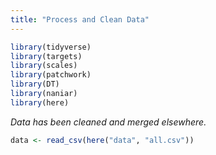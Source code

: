 ```yaml
---
title: "Process and Clean Data"
---
```


```r

library(tidyverse)
library(targets)
library(scales)
library(patchwork)
library(DT)
library(naniar)
library(here)

```

*Data has been cleaned and merged elsewhere.*


```r

data <- read_csv(here("data", "all.csv"))


```